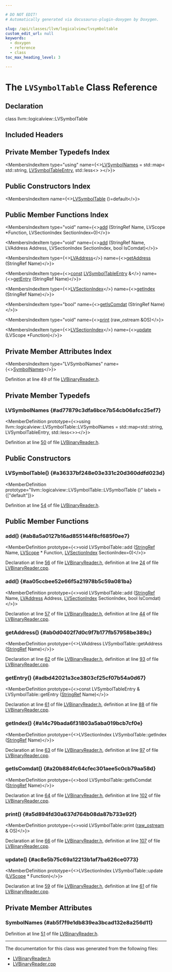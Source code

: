 ```yaml
---

# DO NOT EDIT!
# Automatically generated via docusaurus-plugin-doxygen by Doxygen.

slug: /api/classes/llvm/logicalview/lvsymboltable
custom_edit_url: null
keywords:
  - doxygen
  - reference
  - class
toc_max_heading_level: 3

---
```





# The `LVSymbolTable` Class Reference

<DoxygenPage pluginConfig={pluginConfig}>



## Declaration

<CodeBlock>class llvm::logicalview::LVSymbolTable</CodeBlock>

## Included Headers

<IncludesList>
<IncludesListItem
  filePath="llvm/DebugInfo/LogicalView/Readers/LVBinaryReader.h"
  permalink="/docs/api/files/include/include/llvm/include/llvm/debuginfo/include/llvm/debuginfo/logicalview/include/llvm/debuginfo/logicalview/readers/lvbinaryreader-h"
  isLocal="true" />
</IncludesList>

## Private Member Typedefs Index

<MembersIndex>

<MembersIndexItem
  type="using"
  name={<><a href="#ad77879c3dfa6bce7b54cb06afcc25ef7">LVSymbolNames</a> = std::map&lt; std::string, <a href="/docs/api/structs/llvm/logicalview/lvsymboltableentry">LVSymbolTableEntry</a>, std::less&lt;&gt; &gt;</>}>
</MembersIndexItem>

</MembersIndex>

## Public Constructors Index

<MembersIndex>

<MembersIndexItem
  name={<><a href="#a36337bf248e03e331c20d360ddfd023d">LVSymbolTable</a> ()=default</>}>
</MembersIndexItem>

</MembersIndex>

## Public Member Functions Index

<MembersIndex>

<MembersIndexItem
  type="void"
  name={<><a href="#ab8a5a0127b16ad855144f8cf685f0ee7">add</a> (StringRef Name, LVScope &#42;Function, LVSectionIndex SectionIndex=0)</>}>
</MembersIndexItem>

<MembersIndexItem
  type="void"
  name={<><a href="#aa05ccbee52e66f5a21978b5c59a081ba">add</a> (StringRef Name, LVAddress Address, LVSectionIndex SectionIndex, bool IsComdat)</>}>
</MembersIndexItem>

<MembersIndexItem
  type={<><a href="/docs/api/namespaces/llvm/logicalview/#ad3a6cc0dd7aa2e5bf8b5d0ee648e6850">LVAddress</a></>}
  name={<><a href="#ab0d0402f7d0c9f7b177fb57958be389c">getAddress</a> (StringRef Name)</>}>
</MembersIndexItem>

<MembersIndexItem
  type={<><a href="/docs/api/files/lib/lib/target/lib/target/aarch64/aarch64promoteconstant-cpp/#a90f8350fecae261c25be85d38b451bff">const</a> <a href="/docs/api/structs/llvm/logicalview/lvsymboltableentry">LVSymbolTableEntry</a> &amp;</>}
  name={<><a href="#adbd42021a3ce3803cf25cf07b54a0d67">getEntry</a> (StringRef Name)</>}>
</MembersIndexItem>

<MembersIndexItem
  type={<><a href="/docs/api/namespaces/llvm/logicalview/#abe7d68250d295e9000cdcb3eef735051">LVSectionIndex</a></>}
  name={<><a href="#a14c79bada6f31803a5aba019bcb7cf0e">getIndex</a> (StringRef Name)</>}>
</MembersIndexItem>

<MembersIndexItem
  type="bool"
  name={<><a href="#a20b884fc64cfec301aee5c0cb79aa58d">getIsComdat</a> (StringRef Name)</>}>
</MembersIndexItem>

<MembersIndexItem
  type="void"
  name={<><a href="#a5d894fd30a637d764b08da87b733e92f">print</a> (raw&#95;ostream &amp;OS)</>}>
</MembersIndexItem>

<MembersIndexItem
  type={<><a href="/docs/api/namespaces/llvm/logicalview/#abe7d68250d295e9000cdcb3eef735051">LVSectionIndex</a></>}
  name={<><a href="#ac8e5b75c69a12213b1af7ba626ce0773">update</a> (LVScope &#42;Function)</>}>
</MembersIndexItem>

</MembersIndex>

## Private Member Attributes Index

<MembersIndex>

<MembersIndexItem
  type="LVSymbolNames"
  name={<><a href="#ab5f7f9e1db839ea3bcad132e8a256d11">SymbolNames</a></>}>
</MembersIndexItem>

</MembersIndex>


Definition at line 49 of file <a href="/docs/api/files/include/include/llvm/include/llvm/debuginfo/include/llvm/debuginfo/logicalview/include/llvm/debuginfo/logicalview/readers/lvbinaryreader-h">LVBinaryReader.h</a>.

<SectionDefinition>

## Private Member Typedefs

### LVSymbolNames {#ad77879c3dfa6bce7b54cb06afcc25ef7}

<MemberDefinition
  prototype={<>using llvm::logicalview::LVSymbolTable::LVSymbolNames =  std::map&lt;std::string, LVSymbolTableEntry, std::less&lt;&gt;&gt;</>}>

Definition at line <a href="/docs/api/files/include/include/llvm/include/llvm/debuginfo/include/llvm/debuginfo/logicalview/include/llvm/debuginfo/logicalview/readers/lvbinaryreader-h/#l00050">50</a> of file <a href="/docs/api/files/include/include/llvm/include/llvm/debuginfo/include/llvm/debuginfo/logicalview/include/llvm/debuginfo/logicalview/readers/lvbinaryreader-h">LVBinaryReader.h</a>.
</MemberDefinition>

</SectionDefinition>

<SectionDefinition>

## Public Constructors

### LVSymbolTable() {#a36337bf248e03e331c20d360ddfd023d}

<MemberDefinition
  prototype="llvm::logicalview::LVSymbolTable::LVSymbolTable ()"
  labels = {["default"]}>

Definition at line <a href="/docs/api/files/include/include/llvm/include/llvm/debuginfo/include/llvm/debuginfo/logicalview/include/llvm/debuginfo/logicalview/readers/lvbinaryreader-h/#l00054">54</a> of file <a href="/docs/api/files/include/include/llvm/include/llvm/debuginfo/include/llvm/debuginfo/logicalview/include/llvm/debuginfo/logicalview/readers/lvbinaryreader-h">LVBinaryReader.h</a>.
</MemberDefinition>

</SectionDefinition>

<SectionDefinition>

## Public Member Functions

### add() {#ab8a5a0127b16ad855144f8cf685f0ee7}

<MemberDefinition
  prototype={<>void LVSymbolTable::add (<a href="/docs/api/classes/llvm/stringref">StringRef</a> Name, <a href="/docs/api/classes/llvm/logicalview/lvscope">LVScope</a> &#42; Function, <a href="/docs/api/namespaces/llvm/logicalview/#abe7d68250d295e9000cdcb3eef735051">LVSectionIndex</a> SectionIndex=0)</>}>

Declaration at line <a href="/docs/api/files/include/include/llvm/include/llvm/debuginfo/include/llvm/debuginfo/logicalview/include/llvm/debuginfo/logicalview/readers/lvbinaryreader-h/#l00056">56</a> of file <a href="/docs/api/files/include/include/llvm/include/llvm/debuginfo/include/llvm/debuginfo/logicalview/include/llvm/debuginfo/logicalview/readers/lvbinaryreader-h">LVBinaryReader.h</a>, definition at line <a href="/docs/api/files/lib/lib/debuginfo/lib/debuginfo/logicalview/lib/debuginfo/logicalview/readers/lvbinaryreader-cpp/#l00024">24</a> of file <a href="/docs/api/files/lib/lib/debuginfo/lib/debuginfo/logicalview/lib/debuginfo/logicalview/readers/lvbinaryreader-cpp">LVBinaryReader.cpp</a>.
</MemberDefinition>

### add() {#aa05ccbee52e66f5a21978b5c59a081ba}

<MemberDefinition
  prototype={<>void LVSymbolTable::add (<a href="/docs/api/classes/llvm/stringref">StringRef</a> Name, <a href="/docs/api/namespaces/llvm/logicalview/#ad3a6cc0dd7aa2e5bf8b5d0ee648e6850">LVAddress</a> Address, <a href="/docs/api/namespaces/llvm/logicalview/#abe7d68250d295e9000cdcb3eef735051">LVSectionIndex</a> SectionIndex, bool IsComdat)</>}>

Declaration at line <a href="/docs/api/files/include/include/llvm/include/llvm/debuginfo/include/llvm/debuginfo/logicalview/include/llvm/debuginfo/logicalview/readers/lvbinaryreader-h/#l00057">57</a> of file <a href="/docs/api/files/include/include/llvm/include/llvm/debuginfo/include/llvm/debuginfo/logicalview/include/llvm/debuginfo/logicalview/readers/lvbinaryreader-h">LVBinaryReader.h</a>, definition at line <a href="/docs/api/files/lib/lib/debuginfo/lib/debuginfo/logicalview/lib/debuginfo/logicalview/readers/lvbinaryreader-cpp/#l00044">44</a> of file <a href="/docs/api/files/lib/lib/debuginfo/lib/debuginfo/logicalview/lib/debuginfo/logicalview/readers/lvbinaryreader-cpp">LVBinaryReader.cpp</a>.
</MemberDefinition>

### getAddress() {#ab0d0402f7d0c9f7b177fb57958be389c}

<MemberDefinition
  prototype={<>LVAddress LVSymbolTable::getAddress (<a href="/docs/api/classes/llvm/stringref">StringRef</a> Name)</>}>

Declaration at line <a href="/docs/api/files/include/include/llvm/include/llvm/debuginfo/include/llvm/debuginfo/logicalview/include/llvm/debuginfo/logicalview/readers/lvbinaryreader-h/#l00062">62</a> of file <a href="/docs/api/files/include/include/llvm/include/llvm/debuginfo/include/llvm/debuginfo/logicalview/include/llvm/debuginfo/logicalview/readers/lvbinaryreader-h">LVBinaryReader.h</a>, definition at line <a href="/docs/api/files/lib/lib/debuginfo/lib/debuginfo/logicalview/lib/debuginfo/logicalview/readers/lvbinaryreader-cpp/#l00093">93</a> of file <a href="/docs/api/files/lib/lib/debuginfo/lib/debuginfo/logicalview/lib/debuginfo/logicalview/readers/lvbinaryreader-cpp">LVBinaryReader.cpp</a>.
</MemberDefinition>

### getEntry() {#adbd42021a3ce3803cf25cf07b54a0d67}

<MemberDefinition
  prototype={<>const LVSymbolTableEntry &amp; LVSymbolTable::getEntry (<a href="/docs/api/classes/llvm/stringref">StringRef</a> Name)</>}>

Declaration at line <a href="/docs/api/files/include/include/llvm/include/llvm/debuginfo/include/llvm/debuginfo/logicalview/include/llvm/debuginfo/logicalview/readers/lvbinaryreader-h/#l00061">61</a> of file <a href="/docs/api/files/include/include/llvm/include/llvm/debuginfo/include/llvm/debuginfo/logicalview/include/llvm/debuginfo/logicalview/readers/lvbinaryreader-h">LVBinaryReader.h</a>, definition at line <a href="/docs/api/files/lib/lib/debuginfo/lib/debuginfo/logicalview/lib/debuginfo/logicalview/readers/lvbinaryreader-cpp/#l00088">88</a> of file <a href="/docs/api/files/lib/lib/debuginfo/lib/debuginfo/logicalview/lib/debuginfo/logicalview/readers/lvbinaryreader-cpp">LVBinaryReader.cpp</a>.
</MemberDefinition>

### getIndex() {#a14c79bada6f31803a5aba019bcb7cf0e}

<MemberDefinition
  prototype={<>LVSectionIndex LVSymbolTable::getIndex (<a href="/docs/api/classes/llvm/stringref">StringRef</a> Name)</>}>

Declaration at line <a href="/docs/api/files/include/include/llvm/include/llvm/debuginfo/include/llvm/debuginfo/logicalview/include/llvm/debuginfo/logicalview/readers/lvbinaryreader-h/#l00063">63</a> of file <a href="/docs/api/files/include/include/llvm/include/llvm/debuginfo/include/llvm/debuginfo/logicalview/include/llvm/debuginfo/logicalview/readers/lvbinaryreader-h">LVBinaryReader.h</a>, definition at line <a href="/docs/api/files/lib/lib/debuginfo/lib/debuginfo/logicalview/lib/debuginfo/logicalview/readers/lvbinaryreader-cpp/#l00097">97</a> of file <a href="/docs/api/files/lib/lib/debuginfo/lib/debuginfo/logicalview/lib/debuginfo/logicalview/readers/lvbinaryreader-cpp">LVBinaryReader.cpp</a>.
</MemberDefinition>

### getIsComdat() {#a20b884fc64cfec301aee5c0cb79aa58d}

<MemberDefinition
  prototype={<>bool LVSymbolTable::getIsComdat (<a href="/docs/api/classes/llvm/stringref">StringRef</a> Name)</>}>

Declaration at line <a href="/docs/api/files/include/include/llvm/include/llvm/debuginfo/include/llvm/debuginfo/logicalview/include/llvm/debuginfo/logicalview/readers/lvbinaryreader-h/#l00064">64</a> of file <a href="/docs/api/files/include/include/llvm/include/llvm/debuginfo/include/llvm/debuginfo/logicalview/include/llvm/debuginfo/logicalview/readers/lvbinaryreader-h">LVBinaryReader.h</a>, definition at line <a href="/docs/api/files/lib/lib/debuginfo/lib/debuginfo/logicalview/lib/debuginfo/logicalview/readers/lvbinaryreader-cpp/#l00102">102</a> of file <a href="/docs/api/files/lib/lib/debuginfo/lib/debuginfo/logicalview/lib/debuginfo/logicalview/readers/lvbinaryreader-cpp">LVBinaryReader.cpp</a>.
</MemberDefinition>

### print() {#a5d894fd30a637d764b08da87b733e92f}

<MemberDefinition
  prototype={<>void LVSymbolTable::print (<a href="/docs/api/classes/llvm/raw-ostream">raw&#95;ostream</a> &amp; OS)</>}>

Declaration at line <a href="/docs/api/files/include/include/llvm/include/llvm/debuginfo/include/llvm/debuginfo/logicalview/include/llvm/debuginfo/logicalview/readers/lvbinaryreader-h/#l00066">66</a> of file <a href="/docs/api/files/include/include/llvm/include/llvm/debuginfo/include/llvm/debuginfo/logicalview/include/llvm/debuginfo/logicalview/readers/lvbinaryreader-h">LVBinaryReader.h</a>, definition at line <a href="/docs/api/files/lib/lib/debuginfo/lib/debuginfo/logicalview/lib/debuginfo/logicalview/readers/lvbinaryreader-cpp/#l00107">107</a> of file <a href="/docs/api/files/lib/lib/debuginfo/lib/debuginfo/logicalview/lib/debuginfo/logicalview/readers/lvbinaryreader-cpp">LVBinaryReader.cpp</a>.
</MemberDefinition>

### update() {#ac8e5b75c69a12213b1af7ba626ce0773}

<MemberDefinition
  prototype={<>LVSectionIndex LVSymbolTable::update (<a href="/docs/api/classes/llvm/logicalview/lvscope">LVScope</a> &#42; Function)</>}>

Declaration at line <a href="/docs/api/files/include/include/llvm/include/llvm/debuginfo/include/llvm/debuginfo/logicalview/include/llvm/debuginfo/logicalview/readers/lvbinaryreader-h/#l00059">59</a> of file <a href="/docs/api/files/include/include/llvm/include/llvm/debuginfo/include/llvm/debuginfo/logicalview/include/llvm/debuginfo/logicalview/readers/lvbinaryreader-h">LVBinaryReader.h</a>, definition at line <a href="/docs/api/files/lib/lib/debuginfo/lib/debuginfo/logicalview/lib/debuginfo/logicalview/readers/lvbinaryreader-cpp/#l00061">61</a> of file <a href="/docs/api/files/lib/lib/debuginfo/lib/debuginfo/logicalview/lib/debuginfo/logicalview/readers/lvbinaryreader-cpp">LVBinaryReader.cpp</a>.
</MemberDefinition>

</SectionDefinition>

<SectionDefinition>

## Private Member Attributes

### SymbolNames {#ab5f7f9e1db839ea3bcad132e8a256d11}

<MemberDefinition
  prototype="LVSymbolNames llvm::logicalview::LVSymbolTable::SymbolNames">

Definition at line <a href="/docs/api/files/include/include/llvm/include/llvm/debuginfo/include/llvm/debuginfo/logicalview/include/llvm/debuginfo/logicalview/readers/lvbinaryreader-h/#l00051">51</a> of file <a href="/docs/api/files/include/include/llvm/include/llvm/debuginfo/include/llvm/debuginfo/logicalview/include/llvm/debuginfo/logicalview/readers/lvbinaryreader-h">LVBinaryReader.h</a>.
</MemberDefinition>

</SectionDefinition>

<hr/>

The documentation for this class was generated from the following files:

<ul>
<li><a href="/docs/api/files/include/include/llvm/include/llvm/debuginfo/include/llvm/debuginfo/logicalview/include/llvm/debuginfo/logicalview/readers/lvbinaryreader-h">LVBinaryReader.h</a></li>
<li><a href="/docs/api/files/lib/lib/debuginfo/lib/debuginfo/logicalview/lib/debuginfo/logicalview/readers/lvbinaryreader-cpp">LVBinaryReader.cpp</a></li>
</ul>

</DoxygenPage>
